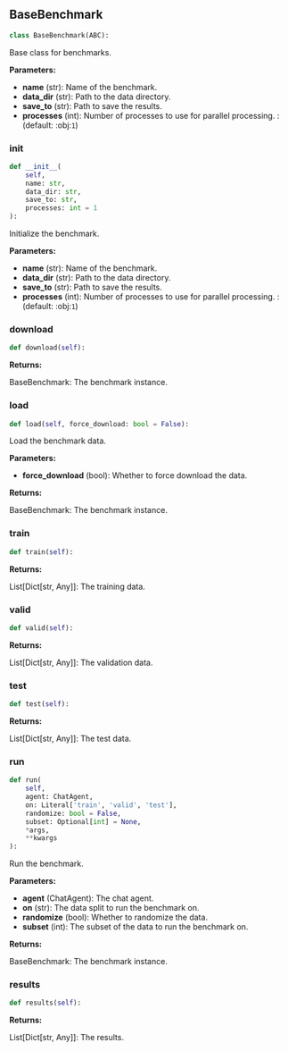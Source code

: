 <a id="camel.benchmarks.base"></a>

<a id="camel.benchmarks.base.BaseBenchmark"></a>

## BaseBenchmark

```python
class BaseBenchmark(ABC):
```

Base class for benchmarks.

**Parameters:**

- **name** (str): Name of the benchmark.
- **data_dir** (str): Path to the data directory.
- **save_to** (str): Path to save the results.
- **processes** (int): Number of processes to use for parallel processing. :(default: :obj:`1`)

<a id="camel.benchmarks.base.BaseBenchmark.__init__"></a>

### __init__

```python
def __init__(
    self,
    name: str,
    data_dir: str,
    save_to: str,
    processes: int = 1
):
```

Initialize the benchmark.

**Parameters:**

- **name** (str): Name of the benchmark.
- **data_dir** (str): Path to the data directory.
- **save_to** (str): Path to save the results.
- **processes** (int): Number of processes to use for parallel processing. :(default: :obj:`1`)

<a id="camel.benchmarks.base.BaseBenchmark.download"></a>

### download

```python
def download(self):
```

**Returns:**

  BaseBenchmark: The benchmark instance.

<a id="camel.benchmarks.base.BaseBenchmark.load"></a>

### load

```python
def load(self, force_download: bool = False):
```

Load the benchmark data.

**Parameters:**

- **force_download** (bool): Whether to force download the data.

**Returns:**

  BaseBenchmark: The benchmark instance.

<a id="camel.benchmarks.base.BaseBenchmark.train"></a>

### train

```python
def train(self):
```

**Returns:**

  List[Dict[str, Any]]: The training data.

<a id="camel.benchmarks.base.BaseBenchmark.valid"></a>

### valid

```python
def valid(self):
```

**Returns:**

  List[Dict[str, Any]]: The validation data.

<a id="camel.benchmarks.base.BaseBenchmark.test"></a>

### test

```python
def test(self):
```

**Returns:**

  List[Dict[str, Any]]: The test data.

<a id="camel.benchmarks.base.BaseBenchmark.run"></a>

### run

```python
def run(
    self,
    agent: ChatAgent,
    on: Literal['train', 'valid', 'test'],
    randomize: bool = False,
    subset: Optional[int] = None,
    *args,
    **kwargs
):
```

Run the benchmark.

**Parameters:**

- **agent** (ChatAgent): The chat agent.
- **on** (str): The data split to run the benchmark on.
- **randomize** (bool): Whether to randomize the data.
- **subset** (int): The subset of the data to run the benchmark on.

**Returns:**

  BaseBenchmark: The benchmark instance.

<a id="camel.benchmarks.base.BaseBenchmark.results"></a>

### results

```python
def results(self):
```

**Returns:**

  List[Dict[str, Any]]: The results.
